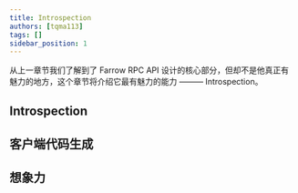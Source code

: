 ```yaml
---
title: Introspection
authors: [tqma113]
tags: []
sidebar_position: 1
---
```


从上一章节我们了解到了 Farrow RPC API 设计的核心部分，但却不是他真正有魅力的地方，这个章节将介绍它最有魅力的能力 ——— Introspection。

## Introspection


## 客户端代码生成


## 想象力
